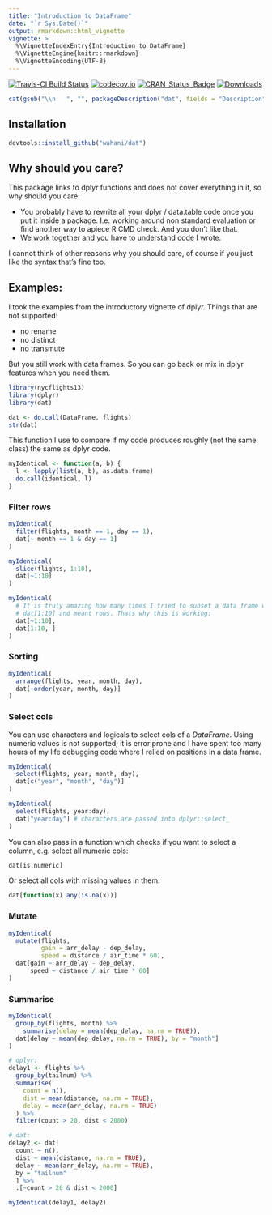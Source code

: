 ```yaml
---
title: "Introduction to DataFrame"
date: "`r Sys.Date()`"
output: rmarkdown::html_vignette
vignette: >
  %\VignetteIndexEntry{Introduction to DataFrame}
  %\VignetteEngine{knitr::rmarkdown}
  %\VignetteEncoding{UTF-8}
---
```


[![Travis-CI Build Status](https://travis-ci.org/wahani/dat.svg?branch=master)](https://travis-ci.org/wahani/dat)
[![codecov.io](https://codecov.io/github/wahani/dat/coverage.svg?branch=master)](https://codecov.io/github/wahani/dat?branch=master)
[![CRAN_Status_Badge](http://www.r-pkg.org/badges/version/dat)](http://cran.r-project.org/package=dat)
[![Downloads](http://cranlogs.r-pkg.org/badges/dat?color=brightgreen)](http://www.r-pkg.org/pkg/dat)

```r
cat(gsub("\\n   ", "", packageDescription("dat", fields = "Description")))
```

## Installation

```r
devtools::install_github("wahani/dat")
```

## Why should you care?

This package links to dplyr functions and does not cover everything in it, so
why should you care:

- You probably have to rewrite all your dplyr / data.table code once you put it 
inside a package. I.e. working around non standard evaluation or find another
way to apiece R CMD check. And you don't like that.
- We work together and you have to understand code I wrote.

I cannot think of other reasons why you should care, of course if you just like
the syntax that's fine too.


## Examples:

I took the examples from the introductory vignette of dplyr. Things that are not supported:

- no rename
- no distinct
- no transmute

But you still work with data frames. So you can go back or mix in dplyr features
when you need them.

```r
library(nycflights13)
library(dplyr)
library(dat)

dat <- do.call(DataFrame, flights)
str(dat)
```

This function I use to compare if my code produces roughly (not the same class)
the same as dplyr code.

```r
myIdentical <- function(a, b) {
  l <- lapply(list(a, b), as.data.frame)
  do.call(identical, l)
}
```

### Filter rows

```r
myIdentical(
  filter(flights, month == 1, day == 1),
  dat[~ month == 1 & day == 1]
)

myIdentical(
  slice(flights, 1:10),
  dat[~1:10]
)

myIdentical(
  # It is truly amazing how many times I tried to subset a data frame with
  # dat[1:10] and meant rows. Thats why this is working:
  dat[~1:10],
  dat[1:10, ]
)
```

### Sorting

```r
myIdentical(
  arrange(flights, year, month, day),
  dat[~order(year, month, day)]
)
```


### Select cols

You can use characters and logicals to select cols of a *DataFrame*. Using numeric values is not supported; it is error prone and I have spent too many hours of my life debugging code where I relied on positions in a data frame.

```r
myIdentical(
  select(flights, year, month, day),
  dat[c("year", "month", "day")]
)

myIdentical(
  select(flights, year:day),
  dat["year:day"] # characters are passed into dplyr::select_
)
```

You can also pass in a function which checks if you want to select a column, e.g.
select all numeric cols:

```r
dat[is.numeric]
```

Or select all cols with missing values in them:

```r
dat[function(x) any(is.na(x))]
```

### Mutate

```r
myIdentical(
  mutate(flights,
         gain = arr_delay - dep_delay,
         speed = distance / air_time * 60),
  dat[gain ~ arr_delay - dep_delay,
      speed ~ distance / air_time * 60]
)
```

### Summarise

```r
myIdentical(
  group_by(flights, month) %>% 
    summarise(delay = mean(dep_delay, na.rm = TRUE)),
  dat[delay ~ mean(dep_delay, na.rm = TRUE), by = "month"]
)

# dplyr:
delay1 <- flights %>%
  group_by(tailnum) %>%
  summarise(
    count = n(),
    dist = mean(distance, na.rm = TRUE),
    delay = mean(arr_delay, na.rm = TRUE)
  ) %>%
  filter(count > 20, dist < 2000)

# dat:
delay2 <- dat[
  count ~ n(),
  dist ~ mean(distance, na.rm = TRUE),
  delay ~ mean(arr_delay, na.rm = TRUE),
  by = "tailnum"
  ] %>%
  .[~count > 20 & dist < 2000]

myIdentical(delay1, delay2)
```

